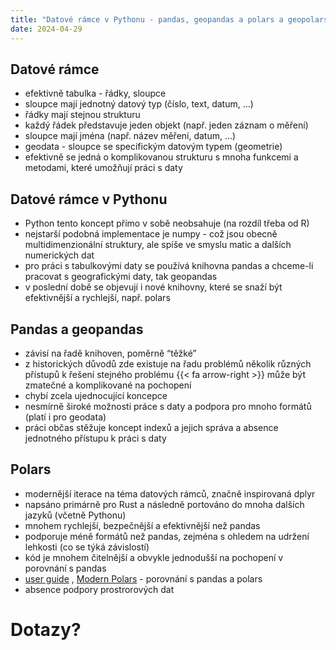 ```yaml
---
title: "Datové rámce v Pythonu - pandas, geopandas a polars a geopolars"
date: 2024-04-29
---
```


## Datové rámce

- efektivně tabulka - řádky, sloupce
- sloupce mají jednotný datový typ (číslo, text, datum, ...)
- řádky mají stejnou strukturu
- každý řádek představuje jeden objekt (např. jeden záznam o měření)
- sloupce mají jména (např. název měření, datum, ...)
- geodata - sloupce se specifickým datovým typem (geometrie)
- efektivně se jedná o komplikovanou strukturu s mnoha funkcemi a metodami, které umožňují práci s daty

## Datové rámce v Pythonu

- [Python]{.software} tento koncept přímo v sobě neobsahuje (na rozdíl třeba od [R]{.software})
- nejstarší podobná implementace je [numpy]{.software} - což jsou obecně multidimenzionální struktury, ale spíše ve smyslu matic a dalších numerických dat
- pro práci s tabulkovými daty se používá knihovna [pandas]{.software} a chceme-li pracovat s geografickými daty, tak [geopandas]{.software}
- v poslední době se objevují i nové knihovny, které se snaží být efektivnější a rychlejší, např. [polars]{.software} 

## Pandas a geopandas

- závisí na řadě knihoven, poměrně "těžké"
- z historických důvodů zde existuje na řadu problémů několik různých přístupů k řešení stejného problému {{< fa arrow-right >}} může být zmatečné a komplikované na pochopení
- chybí zcela ujednocující koncepce
- nesmírně široké možnosti práce s daty a podpora pro mnoho formátů (platí i pro geodata)
- práci občas stěžuje koncept indexů a jejich správa a absence jednotného přístupu k práci s daty

## Polars

- modernější iterace na téma datových rámců, značně inspirovaná [dplyr]{.software}
- napsáno primárně pro [Rust]{.software} a následně portováno do mnoha dalších jazyků (včetně Pythonu)
- mnohem rychlejší, bezpečnější a efektivnější než [pandas]{.software}
- podporuje méně formátů než [pandas]{.software}, zejména s ohledem na udržení lehkosti (co se týká závislostí)
- kód je mnohem čitelnější a obvykle jednodušší na pochopení v porovnání s [pandas]{.software}
- [user guide](https://docs.pola.rs/) , [Modern Polars](https://kevinheavey.github.io/modern-polars/) - porovnání s [pandas]{.software} a [polars]{.software}
- absence podpory prostrorových dat


# Dotazy? {.center}